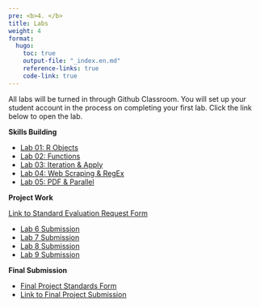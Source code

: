 ```yaml
---
pre: <b>4. </b>
title: Labs
weight: 4
format:
  hugo:
    toc: true
    output-file: "_index.en.md"
    reference-links: true
    code-link: true
---
```


All labs will be turned in through Github Classroom. You will set up your student account in the process on completing your first lab. Click the link below to open the lab.

**Skills Building**

* [Lab 01: R Objects](/Adv-R-Reader/labs/lab1-objects.html)
* [Lab 02: Functions](/Adv-R-Reader/labs/lab2-functions.html)
* [Lab 03: Iteration & Apply](/Adv-R-Reader/labs/lab3-iteration-apply.html)
* [Lab 04: Web Scraping & RegEx](/Adv-R-Reader/labs/lab4-web-scraping-regex.html)
* [Lab 05: PDF & Parallel](/Adv-R-Reader/labs/lab5-PDF-Parallel.html)

**Project Work**

[Link to Standard Evaluation Request Form](/Adv-R-Reader/labs/lab_standards_form.qmd){download="lab_standards_form.qmd"}

* [Lab 6 Submission](https://moodle.smith.edu/mod/assign/view.php?id=1030993)
* [Lab 7 Submission](https://moodle.smith.edu/mod/assign/view.php?id=1034768)
* [Lab 8 Submission](https://moodle.smith.edu/mod/assign/view.php?id=1034892)
* [Lab 9 Submission](https://moodle.smith.edu/mod/assign/view.php?id=1034893)

**Final Submission**

* [Final Project Standards Form](/Adv-R-Reader/labs/final_standards_form.qmd){download="final_standards_form.qmd"}
* [Link to Final Project Submission](https://moodle.smith.edu/mod/url/view.php?id=1029245)